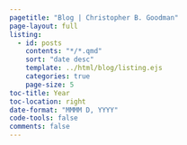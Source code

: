 ```yaml
---
pagetitle: "Blog | Christopher B. Goodman"
page-layout: full
listing:
  - id: posts
    contents: "*/*.qmd"
    sort: "date desc"
    template: ../html/blog/listing.ejs
    categories: true
    page-size: 5
toc-title: Year
toc-location: right
date-format: "MMMM D, YYYY"
code-tools: false
comments: false
---
```


:::{#posts}
:::